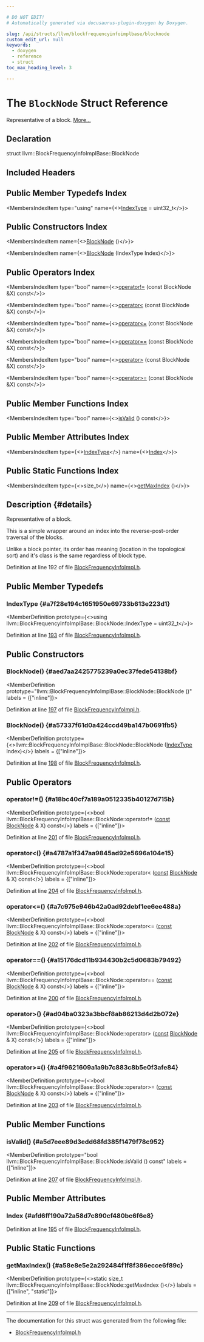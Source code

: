 ```yaml
---

# DO NOT EDIT!
# Automatically generated via docusaurus-plugin-doxygen by Doxygen.

slug: /api/structs/llvm/blockfrequencyinfoimplbase/blocknode
custom_edit_url: null
keywords:
  - doxygen
  - reference
  - struct
toc_max_heading_level: 3

---
```





# The `BlockNode` Struct Reference

<DoxygenPage pluginConfig={pluginConfig}>

Representative of a block. <a href="#details">More...</a>

## Declaration

<CodeBlock>struct llvm::BlockFrequencyInfoImplBase::BlockNode</CodeBlock>

## Included Headers

<IncludesList>
<IncludesListItem
  filePath="llvm/Analysis/BlockFrequencyInfoImpl.h"
  permalink="/docs/api/files/include/include/llvm/include/llvm/analysis/blockfrequencyinfoimpl-h"
  isLocal="true" />
</IncludesList>

## Public Member Typedefs Index

<MembersIndex>

<MembersIndexItem
  type="using"
  name={<><a href="#a7f28e194c1651950e69733b613e223d1">IndexType</a> = uint32&#95;t</>}>
</MembersIndexItem>

</MembersIndex>

## Public Constructors Index

<MembersIndex>

<MembersIndexItem
  name={<><a href="#aed7aa2425775239a0ec37fede54138bf">BlockNode</a> ()</>}>
</MembersIndexItem>

<MembersIndexItem
  name={<><a href="#a57337f61d0a424ccd49ba147b0691fb5">BlockNode</a> (IndexType Index)</>}>
</MembersIndexItem>

</MembersIndex>

## Public Operators Index

<MembersIndex>

<MembersIndexItem
  type="bool"
  name={<><a href="#a18bc40cf7a189a0512335b40127d715b">operator!=</a> (const BlockNode &amp;X) const</>}>
</MembersIndexItem>

<MembersIndexItem
  type="bool"
  name={<><a href="#a4787a1f347aa9845ad92e5696a104e15">operator&lt;</a> (const BlockNode &amp;X) const</>}>
</MembersIndexItem>

<MembersIndexItem
  type="bool"
  name={<><a href="#a7c975e946b42a0ad92debf1ee6ee488a">operator&lt;=</a> (const BlockNode &amp;X) const</>}>
</MembersIndexItem>

<MembersIndexItem
  type="bool"
  name={<><a href="#a15176dcd11b934430b2c5d0683b79492">operator==</a> (const BlockNode &amp;X) const</>}>
</MembersIndexItem>

<MembersIndexItem
  type="bool"
  name={<><a href="#ad04ba0323a3bbcf8ab86213d4d2b072e">operator&gt;</a> (const BlockNode &amp;X) const</>}>
</MembersIndexItem>

<MembersIndexItem
  type="bool"
  name={<><a href="#a4f9621609a1a9b7c883c8b5e0f3afe84">operator&gt;=</a> (const BlockNode &amp;X) const</>}>
</MembersIndexItem>

</MembersIndex>

## Public Member Functions Index

<MembersIndex>

<MembersIndexItem
  type="bool"
  name={<><a href="#a5d7eee89d3edd68fd385f1479f78c952">isValid</a> () const</>}>
</MembersIndexItem>

</MembersIndex>

## Public Member Attributes Index

<MembersIndex>

<MembersIndexItem
  type={<><a href="#a7f28e194c1651950e69733b613e223d1">IndexType</a></>}
  name={<><a href="#afd6ff190a72a58d7c890cf480bc6f6e8">Index</a></>}>
</MembersIndexItem>

</MembersIndex>

## Public Static Functions Index

<MembersIndex>

<MembersIndexItem
  type={<>size&#95;t</>}
  name={<><a href="#a58e8e5e2a292484f1f8f386ecce6f89c">getMaxIndex</a> ()</>}>
</MembersIndexItem>

</MembersIndex>

## Description {#details}

Representative of a block.

This is a simple wrapper around an index into the reverse-post-order traversal of the blocks.

Unlike a block pointer, its order has meaning (location in the topological sort) and it&#39;s class is the same regardless of block type.

Definition at line 192 of file <a href="/docs/api/files/include/include/llvm/include/llvm/analysis/blockfrequencyinfoimpl-h">BlockFrequencyInfoImpl.h</a>.

<SectionDefinition>

## Public Member Typedefs

### IndexType {#a7f28e194c1651950e69733b613e223d1}

<MemberDefinition
  prototype={<>using llvm::BlockFrequencyInfoImplBase::BlockNode::IndexType =  uint32&#95;t</>}>

Definition at line <a href="/docs/api/files/include/include/llvm/include/llvm/analysis/blockfrequencyinfoimpl-h/#l00193">193</a> of file <a href="/docs/api/files/include/include/llvm/include/llvm/analysis/blockfrequencyinfoimpl-h">BlockFrequencyInfoImpl.h</a>.
</MemberDefinition>

</SectionDefinition>

<SectionDefinition>

## Public Constructors

### BlockNode() {#aed7aa2425775239a0ec37fede54138bf}

<MemberDefinition
  prototype="llvm::BlockFrequencyInfoImplBase::BlockNode::BlockNode ()"
  labels = {["inline"]}>

Definition at line <a href="/docs/api/files/include/include/llvm/include/llvm/analysis/blockfrequencyinfoimpl-h/#l00197">197</a> of file <a href="/docs/api/files/include/include/llvm/include/llvm/analysis/blockfrequencyinfoimpl-h">BlockFrequencyInfoImpl.h</a>.
</MemberDefinition>

### BlockNode() {#a57337f61d0a424ccd49ba147b0691fb5}

<MemberDefinition
  prototype={<>llvm::BlockFrequencyInfoImplBase::BlockNode::BlockNode (<a href="#a7f28e194c1651950e69733b613e223d1">IndexType</a> Index)</>}
  labels = {["inline"]}>

Definition at line <a href="/docs/api/files/include/include/llvm/include/llvm/analysis/blockfrequencyinfoimpl-h/#l00198">198</a> of file <a href="/docs/api/files/include/include/llvm/include/llvm/analysis/blockfrequencyinfoimpl-h">BlockFrequencyInfoImpl.h</a>.
</MemberDefinition>

</SectionDefinition>

<SectionDefinition>

## Public Operators

### operator!=() {#a18bc40cf7a189a0512335b40127d715b}

<MemberDefinition
  prototype={<>bool llvm::BlockFrequencyInfoImplBase::BlockNode::operator!= (<a href="/docs/api/files/lib/lib/target/lib/target/aarch64/aarch64promoteconstant-cpp/#a90f8350fecae261c25be85d38b451bff">const</a> <a href="/docs/api/structs/llvm/blockfrequencyinfoimplbase/blocknode">BlockNode</a> &amp; X) const</>}
  labels = {["inline"]}>

Definition at line <a href="/docs/api/files/include/include/llvm/include/llvm/analysis/blockfrequencyinfoimpl-h/#l00201">201</a> of file <a href="/docs/api/files/include/include/llvm/include/llvm/analysis/blockfrequencyinfoimpl-h">BlockFrequencyInfoImpl.h</a>.
</MemberDefinition>

### operator&lt;() {#a4787a1f347aa9845ad92e5696a104e15}

<MemberDefinition
  prototype={<>bool llvm::BlockFrequencyInfoImplBase::BlockNode::operator&lt; (<a href="/docs/api/files/lib/lib/target/lib/target/aarch64/aarch64promoteconstant-cpp/#a90f8350fecae261c25be85d38b451bff">const</a> <a href="/docs/api/structs/llvm/blockfrequencyinfoimplbase/blocknode">BlockNode</a> &amp; X) const</>}
  labels = {["inline"]}>

Definition at line <a href="/docs/api/files/include/include/llvm/include/llvm/analysis/blockfrequencyinfoimpl-h/#l00204">204</a> of file <a href="/docs/api/files/include/include/llvm/include/llvm/analysis/blockfrequencyinfoimpl-h">BlockFrequencyInfoImpl.h</a>.
</MemberDefinition>

### operator&lt;=() {#a7c975e946b42a0ad92debf1ee6ee488a}

<MemberDefinition
  prototype={<>bool llvm::BlockFrequencyInfoImplBase::BlockNode::operator&lt;= (<a href="/docs/api/files/lib/lib/target/lib/target/aarch64/aarch64promoteconstant-cpp/#a90f8350fecae261c25be85d38b451bff">const</a> <a href="/docs/api/structs/llvm/blockfrequencyinfoimplbase/blocknode">BlockNode</a> &amp; X) const</>}
  labels = {["inline"]}>

Definition at line <a href="/docs/api/files/include/include/llvm/include/llvm/analysis/blockfrequencyinfoimpl-h/#l00202">202</a> of file <a href="/docs/api/files/include/include/llvm/include/llvm/analysis/blockfrequencyinfoimpl-h">BlockFrequencyInfoImpl.h</a>.
</MemberDefinition>

### operator==() {#a15176dcd11b934430b2c5d0683b79492}

<MemberDefinition
  prototype={<>bool llvm::BlockFrequencyInfoImplBase::BlockNode::operator== (<a href="/docs/api/files/lib/lib/target/lib/target/aarch64/aarch64promoteconstant-cpp/#a90f8350fecae261c25be85d38b451bff">const</a> <a href="/docs/api/structs/llvm/blockfrequencyinfoimplbase/blocknode">BlockNode</a> &amp; X) const</>}
  labels = {["inline"]}>

Definition at line <a href="/docs/api/files/include/include/llvm/include/llvm/analysis/blockfrequencyinfoimpl-h/#l00200">200</a> of file <a href="/docs/api/files/include/include/llvm/include/llvm/analysis/blockfrequencyinfoimpl-h">BlockFrequencyInfoImpl.h</a>.
</MemberDefinition>

### operator&gt;() {#ad04ba0323a3bbcf8ab86213d4d2b072e}

<MemberDefinition
  prototype={<>bool llvm::BlockFrequencyInfoImplBase::BlockNode::operator&gt; (<a href="/docs/api/files/lib/lib/target/lib/target/aarch64/aarch64promoteconstant-cpp/#a90f8350fecae261c25be85d38b451bff">const</a> <a href="/docs/api/structs/llvm/blockfrequencyinfoimplbase/blocknode">BlockNode</a> &amp; X) const</>}
  labels = {["inline"]}>

Definition at line <a href="/docs/api/files/include/include/llvm/include/llvm/analysis/blockfrequencyinfoimpl-h/#l00205">205</a> of file <a href="/docs/api/files/include/include/llvm/include/llvm/analysis/blockfrequencyinfoimpl-h">BlockFrequencyInfoImpl.h</a>.
</MemberDefinition>

### operator&gt;=() {#a4f9621609a1a9b7c883c8b5e0f3afe84}

<MemberDefinition
  prototype={<>bool llvm::BlockFrequencyInfoImplBase::BlockNode::operator&gt;= (<a href="/docs/api/files/lib/lib/target/lib/target/aarch64/aarch64promoteconstant-cpp/#a90f8350fecae261c25be85d38b451bff">const</a> <a href="/docs/api/structs/llvm/blockfrequencyinfoimplbase/blocknode">BlockNode</a> &amp; X) const</>}
  labels = {["inline"]}>

Definition at line <a href="/docs/api/files/include/include/llvm/include/llvm/analysis/blockfrequencyinfoimpl-h/#l00203">203</a> of file <a href="/docs/api/files/include/include/llvm/include/llvm/analysis/blockfrequencyinfoimpl-h">BlockFrequencyInfoImpl.h</a>.
</MemberDefinition>

</SectionDefinition>

<SectionDefinition>

## Public Member Functions

### isValid() {#a5d7eee89d3edd68fd385f1479f78c952}

<MemberDefinition
  prototype="bool llvm::BlockFrequencyInfoImplBase::BlockNode::isValid () const"
  labels = {["inline"]}>

Definition at line <a href="/docs/api/files/include/include/llvm/include/llvm/analysis/blockfrequencyinfoimpl-h/#l00207">207</a> of file <a href="/docs/api/files/include/include/llvm/include/llvm/analysis/blockfrequencyinfoimpl-h">BlockFrequencyInfoImpl.h</a>.
</MemberDefinition>

</SectionDefinition>

<SectionDefinition>

## Public Member Attributes

### Index {#afd6ff190a72a58d7c890cf480bc6f6e8}

<MemberDefinition
  prototype="IndexType llvm::BlockFrequencyInfoImplBase::BlockNode::Index">

Definition at line <a href="/docs/api/files/include/include/llvm/include/llvm/analysis/blockfrequencyinfoimpl-h/#l00195">195</a> of file <a href="/docs/api/files/include/include/llvm/include/llvm/analysis/blockfrequencyinfoimpl-h">BlockFrequencyInfoImpl.h</a>.
</MemberDefinition>

</SectionDefinition>

<SectionDefinition>

## Public Static Functions

### getMaxIndex() {#a58e8e5e2a292484f1f8f386ecce6f89c}

<MemberDefinition
  prototype={<>static size&#95;t llvm::BlockFrequencyInfoImplBase::BlockNode::getMaxIndex ()</>}
  labels = {["inline", "static"]}>

Definition at line <a href="/docs/api/files/include/include/llvm/include/llvm/analysis/blockfrequencyinfoimpl-h/#l00209">209</a> of file <a href="/docs/api/files/include/include/llvm/include/llvm/analysis/blockfrequencyinfoimpl-h">BlockFrequencyInfoImpl.h</a>.
</MemberDefinition>

</SectionDefinition>

<hr/>

The documentation for this struct was generated from the following file:

<ul>
<li><a href="/docs/api/files/include/include/llvm/include/llvm/analysis/blockfrequencyinfoimpl-h">BlockFrequencyInfoImpl.h</a></li>
</ul>

</DoxygenPage>
